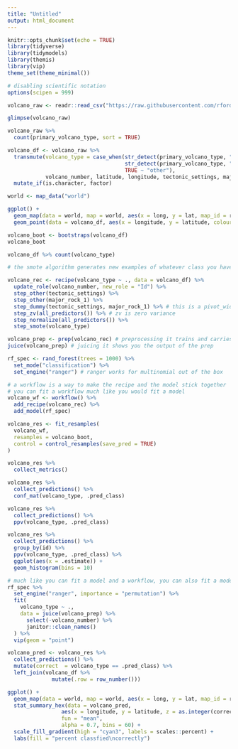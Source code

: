 ```yaml
---
title: "Untitled"
output: html_document
---
```


```r
knitr::opts_chunk$set(echo = TRUE)
library(tidyverse)
library(tidymodels)
library(themis)
library(vip)
theme_set(theme_minimal())

# disabling scientific notation
options(scipen = 999)

volcano_raw <- readr::read_csv("https://raw.githubusercontent.com/rfordatascience/tidytuesday/master/data/2020/2020-05-12/volcano.csv")

```

```r
glimpse(volcano_raw)

volcano_raw %>%
  count(primary_volcano_type, sort = TRUE)
```

```r
volcano_df <- volcano_raw %>% 
  transmute(volcano_type = case_when(str_detect(primary_volcano_type, "Stratovolcano") ~ "stratovolcano", 
                                     str_detect(primary_volcano_type, "Shield") ~ "shield", 
                                     TRUE ~ "other"),
            volcano_number, latitude, longitude, tectonic_settings, major_rock_1, elevation) %>% 
  mutate_if(is.character, factor)
```

```r
world <- map_data("world")

ggplot() +
  geom_map(data = world, map = world, aes(x = long, y = lat, map_id = region), colour = "white", fill = "gray50", alpha = 0.2) +
  geom_point(data = volcano_df, aes(x = longitude, y = latitude, colour = volcano_type), alpha = 0.8)
```


```r

volcano_boot <- bootstraps(volcano_df)
volcano_boot
```

```r
volcano_df %>% count(volcano_type)

# the smote algorithm generates new examples of whatever class you have using nearest neighbour

volcano_rec <- recipe(volcano_type ~ ., data = volcano_df) %>% 
  update_role(volcano_number, new_role = "Id") %>% 
  step_other(tectonic_settings) %>% 
  step_other(major_rock_1) %>% 
  step_dummy(tectonic_settings, major_rock_1) %>% # this is a pivot_wider with 1s and 0s for these categories
  step_zv(all_predictors()) %>% # zv is zero variance
  step_normalize(all_predictors()) %>% 
  step_smote(volcano_type)
```

```r
volcano_prep <- prep(volcano_rec) # preprocessing it trains and carries out all the instructions
juice(volcano_prep) # juicing it shows you the output of the prep


```

```r
rf_spec <- rand_forest(trees = 1000) %>% 
  set_mode("classification") %>% 
  set_engine("ranger") # ranger works for multinomial out of the box

# a workflow is a way to make the recipe and the model stick together
# you can fit a workflow much like you would fit a model 
volcano_wf <- workflow() %>%  
  add_recipe(volcano_rec) %>% 
  add_model(rf_spec)
```

```r
volcano_res <- fit_resamples(
  volcano_wf, 
  resamples = volcano_boot,
  control = control_resamples(save_pred = TRUE)
)
```

```r
volcano_res %>% 
  collect_metrics()

volcano_res %>% 
  collect_predictions() %>% 
  conf_mat(volcano_type, .pred_class)

volcano_res %>% 
  collect_predictions() %>% 
  ppv(volcano_type, .pred_class)

volcano_res %>% 
  collect_predictions() %>%
  group_by(id) %>% 
  ppv(volcano_type, .pred_class) %>% 
  ggplot(aes(x = .estimate)) + 
  geom_histogram(bins = 10)
```

```r


# much like you can fit a model and a workflow, you can also fit a model specification 
rf_spec %>% 
  set_engine("ranger", importance = "permutation") %>% 
  fit(
    volcano_type ~ ., 
    data = juice(volcano_prep) %>% 
      select(-volcano_number) %>% 
      janitor::clean_names()
  ) %>% 
  vip(geom = "point")
```

```r
volcano_pred <- volcano_res %>% 
  collect_predictions() %>% 
  mutate(correct  = volcano_type == .pred_class) %>% 
  left_join(volcano_df %>% 
              mutate(.row = row_number()))
```


```r
ggplot() +
  geom_map(data = world, map = world, aes(x = long, y = lat, map_id = region), colour = "white", fill = "gray50", alpha = 0.2) +
  stat_summary_hex(data = volcano_pred, 
                 aes(x = longitude, y = latitude, z = as.integer(correct)),
                 fun = "mean",
                 alpha = 0.7, bins = 60) +
  scale_fill_gradient(high = "cyan3", labels = scales::percent) +
  labs(fill = "percent classfied\ncorrectly")
```

